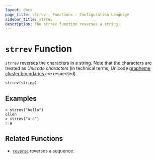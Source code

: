 ```yaml
---
layout: docs
page_title: strrev - Functions - Configuration Language
sidebar_title: strrev
description: The strrev function reverses a string.
---
```


# `strrev` Function

`strrev` reverses the characters in a string.
Note that the characters are treated as _Unicode characters_ (in technical terms, Unicode [grapheme cluster boundaries](https://unicode.org/reports/tr29/#Grapheme_Cluster_Boundaries) are respected).

```hcl
strrev(string)
```

## Examples

```text
> strrev("hello")
olleh
> strrev("a ☃")
☃ a
```

## Related Functions

- [`reverse`](/docs/from-1.5/functions/collection/reverse) reverses a sequence.
